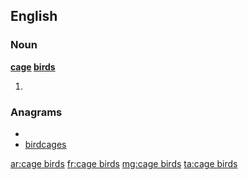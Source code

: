 ==English==

===Noun===
'''[[cage]] [[bird]]s'''

# {{plural of|[[cage bird]]}}

===Anagrams===
* {{alphagram|abcdegirs}}
* [[birdcages#English|birdcages]]

[[ar:cage birds]]
[[fr:cage birds]]
[[mg:cage birds]]
[[ta:cage birds]]